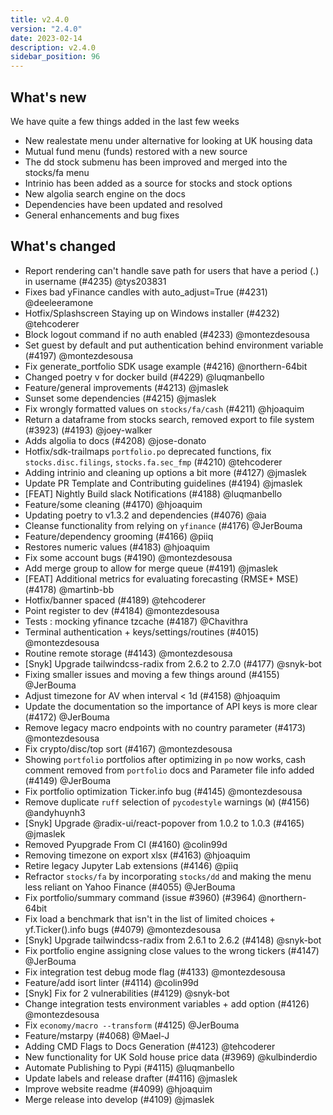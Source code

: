 ```yaml
---
title: v2.4.0
version: "2.4.0"
date: 2023-02-14
description: v2.4.0
sidebar_position: 96
---
```


## What's new
We have quite a few things added in the last few weeks
- New realestate menu under alternative for looking at UK housing data
- Mutual fund menu (funds) restored with a new source
- The dd stock submenu has been improved and merged into the stocks/fa menu
- Intrinio has been added as a source for stocks and stock options
- New algolia search engine on the docs
- Dependencies have been updated and resolved
- General enhancements and bug fixes

## What's changed
- Report rendering can't handle save path for users that have a period (.) in username (#4235) @tys203831
- Fixes bad yFinance candles with auto_adjust=True (#4231) @deeleeramone
- Hotfix/Splashscreen Staying up on Windows installer (#4232) @tehcoderer
- Block logout command if no auth enabled (#4233) @montezdesousa
- Set guest by default and put authentication behind environment variable (#4197) @montezdesousa
- Fix generate_portfolio SDK usage example (#4216) @northern-64bit
- Changed poetry v for docker build (#4229) @luqmanbello
- Feature/general improvements (#4213) @jmaslek
- Sunset some dependencies (#4215) @jmaslek
- Fix wrongly formatted values on `stocks/fa/cash` (#4211) @hjoaquim
- Return a dataframe from stocks search, removed export to file system (#3923) (#4193) @joey-walker
- Adds algolia to docs (#4208) @jose-donato
- Hotfix/sdk-trailmaps `portfolio.po` deprecated functions, fix `stocks.disc.filings`, `stocks.fa.sec_fmp` (#4210) @tehcoderer
- Adding intrinio and cleaning up options a bit more (#4127) @jmaslek
- Update PR Template and Contributing guidelines (#4194) @jmaslek
- [FEAT] Nightly Build slack Notifications (#4188) @luqmanbello
- Feature/some cleaning (#4170) @hjoaquim
- Updating poetry to v1.3.2 and dependencies (#4076) @aia
- Cleanse functionality from relying on `yfinance` (#4176) @JerBouma
- Feature/dependency grooming (#4166) @piiq
- Restores numeric values (#4183) @hjoaquim
- Fix some account bugs (#4190) @montezdesousa
- Add merge group to allow for merge queue (#4191) @jmaslek
- [FEAT] Additional metrics for evaluating forecasting (RMSE+ MSE) (#4178) @martinb-bb
- Hotfix/banner spaced (#4189) @tehcoderer
- Point register to dev (#4184) @montezdesousa
- Tests : mocking yfinance tzcache (#4187) @Chavithra
- Terminal authentication + keys/settings/routines (#4015) @montezdesousa
- Routine remote storage (#4143) @montezdesousa
- [Snyk] Upgrade tailwindcss-radix from 2.6.2 to 2.7.0 (#4177) @snyk-bot
- Fixing smaller issues and moving a few things around (#4155) @JerBouma
- Adjust timezone for AV when interval < 1d (#4158) @hjoaquim
- Update the documentation so the importance of API keys is more clear (#4172) @JerBouma
- Remove legacy macro endpoints with no country parameter (#4173) @montezdesousa
- Fix crypto/disc/top sort (#4167) @montezdesousa
- Showing `portfolio` portfolios after optimizing in `po` now works, cash comment removed from `portfolio` docs and Parameter file info added (#4149) @JerBouma
- Fix portfolio optimization Ticker.info bug (#4145) @montezdesousa
- Remove duplicate `ruff` selection of `pycodestyle` warnings (`W`) (#4156) @andyhuynh3
- [Snyk] Upgrade @radix-ui/react-popover from 1.0.2 to 1.0.3 (#4165) @jmaslek
- Removed Pyupgrade From CI (#4160) @colin99d
- Removing timezone on export xlsx (#4163) @hjoaquim
- Retire legacy Jupyter Lab extensions (#4146) @piiq
- Refractor `stocks/fa` by incorporating `stocks/dd` and making the menu less reliant on Yahoo Finance (#4055) @JerBouma
- Fix portfolio/summary command (issue #3960) (#3964) @northern-64bit
- Fix load a benchmark that isn't in the list of limited choices + yf.Ticker().info bugs (#4079) @montezdesousa
- [Snyk] Upgrade tailwindcss-radix from 2.6.1 to 2.6.2 (#4148) @snyk-bot
- Fix portfolio engine assigning close values to the wrong tickers (#4147) @JerBouma
- Fix integration test debug mode flag (#4133) @montezdesousa
- Feature/add isort linter (#4114) @colin99d
- [Snyk] Fix for 2 vulnerabilities (#4129) @snyk-bot
- Change integration tests environment variables + add option (#4126) @montezdesousa
- Fix `economy/macro --transform` (#4125) @JerBouma
- Feature/mstarpy (#4068) @Mael-J
- Adding CMD Flags to Docs Generation (#4123) @tehcoderer
- New functionality for UK Sold house price data (#3969) @kulbinderdio
- Automate Publishing to Pypi (#4115) @luqmanbello
- Update labels and release drafter (#4116) @jmaslek
- Improve website readme (#4099) @hjoaquim
- Merge release into develop (#4109) @jmaslek
